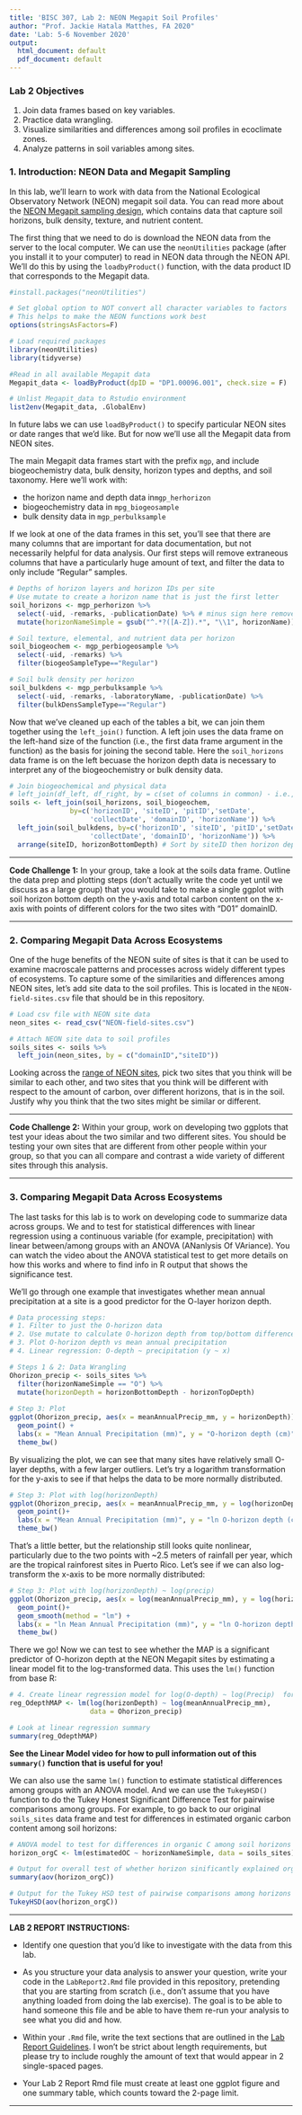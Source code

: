 ```yaml
---
title: 'BISC 307, Lab 2: NEON Megapit Soil Profiles'
author: "Prof. Jackie Hatala Matthes, FA 2020"
date: 'Lab: 5-6 November 2020'
output:
  html_document: default
  pdf_document: default
---
```



### Lab 2 Objectives
1. Join data frames based on key variables.
2. Practice data wrangling.
3. Visualize similarities and differences among soil profiles in ecoclimate zones.
4. Analyze patterns in soil variables among sites.

### 1. Introduction: NEON Data and Megapit Sampling
In this lab, we'll learn to work with data from the National Ecological Observatory Network (NEON) megapit soil data. You can read more about the [NEON Megapit sampling design](https://data.neonscience.org/data-products/DP1.00096.001), which contains data that capture soil horizons, bulk density, texture, and nutrient content. 

The first thing that we need to do is download the NEON data from the server to the local computer. We can use the `neonUtilities` package (after you install it to your computer) to read in NEON data through the NEON API. We'll do this by using the `loadbyProduct()` function, with the data product ID that corresponds to the Megapit data. 

```r
#install.packages("neonUtilities")

# Set global option to NOT convert all character variables to factors
# This helps to make the NEON functions work best
options(stringsAsFactors=F)

# Load required packages
library(neonUtilities)
library(tidyverse)

#Read in all available Megapit data
Megapit_data <- loadByProduct(dpID = "DP1.00096.001", check.size = F)

# Unlist Megapit_data to Rstudio environment 
list2env(Megapit_data, .GlobalEnv)
```

In future labs we can use `loadByProduct()` to specify particular NEON sites or date ranges that we'd like. But for now we'll use all the Megapit data from NEON sites.

The main Megapit data frames start with the prefix `mgp`, and include biogeochemistry data, bulk density, horizon types and depths, and soil taxonomy. Here we'll work with:

* the horizon name and depth data in`mgp_herhorizon`
* biogeochemistry data in `mpg_biogeosample`
* bulk density data in `mgp_perbulksample`

If we look at one of the data frames in this set, you'll see that there are many columns that are important for data documentation, but not necessarily helpful for data analysis. Our first steps will remove extraneous columns that have a particularly huge amount of text, and filter the data to only include "Regular" samples. 

```r
# Depths of horizon layers and horizon IDs per site
# Use mutate to create a horizon name that is just the first letter
soil_horizons <- mgp_perhorizon %>%
  select(-uid, -remarks, -publicationDate) %>% # minus sign here removes columns
  mutate(horizonNameSimple = gsub("^.*?([A-Z]).*", "\\1", horizonName))

# Soil texture, elemental, and nutrient data per horizon
soil_biogeochem <- mgp_perbiogeosample %>%
  select(-uid, -remarks) %>%
  filter(biogeoSampleType=="Regular")

# Soil bulk density per horizon
soil_bulkdens <- mgp_perbulksample %>%
  select(-uid, -remarks, -laboratoryName, -publicationDate) %>%
  filter(bulkDensSampleType=="Regular")
```

Now that we've cleaned up each of the tables a bit, we can join them together using the `left_join()` function. A left join uses the data frame on the left-hand size of the function (i.e., the first data frame argument in the function) as the basis for joining the second table. Here the `soil_horizons` data frame is on the left becuase the horizon depth data is necessary to interpret any of the biogeochemistry or bulk density data. 

```r
# Join biogeochemical and physical data 
# left_join(df_left, df_right, by = c(set of columns in common) - i.e., the key)
soils <- left_join(soil_horizons, soil_biogeochem, 
               by=c('horizonID', 'siteID', 'pitID','setDate',
                    'collectDate', 'domainID', 'horizonName')) %>%
  left_join(soil_bulkdens, by=c('horizonID', 'siteID', 'pitID','setDate',
                    'collectDate', 'domainID', 'horizonName')) %>%
  arrange(siteID, horizonBottomDepth) # Sort by siteID then horizon depth
```

***
**Code Challenge 1:** In  your group, take a look at the soils data frame. Outline the data prep and plotting steps (don't actually write the code yet until we discuss as a large group) that you would take to make a single ggplot with soil horizon bottom depth on the y-axis and total carbon content on the x-axis with points of different colors for the two sites with "D01" domainID. 

***

### 2. Comparing Megapit Data Across Ecosystems

One of the huge benefits of the NEON suite of sites is that it can be used to examine macroscale patterns and processes across widely different types of ecosystems. To capture  some of the similarities and differences among NEON sites, let's add site data to the soil profiles. This is located in the `NEON-field-sites.csv` file that should be in this repository. 

```r
# Load csv file with NEON site data
neon_sites <- read_csv("NEON-field-sites.csv")

# Attach NEON site data to soil profiles
soils_sites <- soils %>%
  left_join(neon_sites, by = c("domainID","siteID"))
```

Looking across the [range of NEON sites](https://www.neonscience.org/field-sites/field-sites-map), pick two sites that you think will be similar to each other, and two sites that you think will be different with respect to the amount of carbon, over different horizons, that is in the soil. Justify why you think that the two sites might be similar or different. 

*** 
**Code Challenge 2:** Within your group, work on developing two ggplots that test your ideas about the two similar and two different sites. You should be testing your own sites that are different from other people within your group, so that you can all compare and contrast a wide variety of different sites through this analysis. 

***

### 3. Comparing Megapit Data Across Ecosystems

The last tasks for this lab is to work on developing code to summarize data across groups. We  and to test for statistical differences with linear regression using a continuous variable (for example, precipitation) with linear between/among groups with an ANOVA (ANanlysis Of VAriance). You can watch the video about the ANOVA statistical test to get more details on how this works and where to find info in R output that shows the significance test. 

We'll go through one example that investigates whether mean annual precipitation at a site is a good predictor for the O-layer horizon depth.

```r
# Data processing steps:  
# 1. Filter to just the O-horizon data
# 2. Use mutate to calculate O-horizon depth from top/bottom difference
# 3. Plot O-horizon depth vs mean annual precipitation
# 4. Linear regression: O-depth ~ precipitation (y ~ x)

# Steps 1 & 2: Data Wrangling
Ohorizon_precip <- soils_sites %>%
  filter(horizonNameSimple == "O") %>%
  mutate(horizonDepth = horizonBottomDepth - horizonTopDepth)
  
# Step 3: Plot
ggplot(Ohorizon_precip, aes(x = meanAnnualPrecip_mm, y = horizonDepth)) +
  geom_point() +
  labs(x = "Mean Annual Precipitation (mm)", y = "O-horizon depth (cm)") +
  theme_bw()
```

By visualizing the plot, we can see that many sites have relatively small O-layer depths, with a few larger outliers. Let's try a logarithm transformation for the y-axis to see if that helps the data to be more normally distributed. 

```r
# Step 3: Plot with log(horizonDepth)
ggplot(Ohorizon_precip, aes(x = meanAnnualPrecip_mm, y = log(horizonDepth))) +
  geom_point()+
  labs(x = "Mean Annual Precipitation (mm)", y = "ln O-horizon depth (cm)") +
  theme_bw()

```

That's a little better, but the relationship still looks quite nonlinear, particularly due to the two points with ~2.5 meters of rainfall per year, which are the tropical rainforest sites in Puerto Rico. Let's see if we can also log-transform the x-axis to be more normally distributed:

```r
# Step 3: Plot with log(horizonDepth) ~ log(precip)
ggplot(Ohorizon_precip, aes(x = log(meanAnnualPrecip_mm), y = log(horizonDepth))) +
  geom_point()+
  geom_smooth(method = "lm") +
  labs(x = "ln Mean Annual Precipitation (mm)", y = "ln O-horizon depth (cm)") +
  theme_bw()

```

There we go! Now we can test to see whether the MAP is a significant predictor of O-horizon depth at the NEON Megapit sites by estimating a linear model fit to the log-transformed data. This uses the `lm()` function from base R:

```r
# 4. Create linear regression model for log(O-depth) ~ log(Precip)  format is y~x
reg_OdepthMAP <- lm(log(horizonDepth) ~ log(meanAnnualPrecip_mm), 
                    data = Ohorizon_precip)

# Look at linear regression summary
summary(reg_OdepthMAP)
```

**See the Linear Model video for how to pull information out of this `summary()` function that is useful for you!**

We can also use the same `lm()` function to estimate statistical differences among groups with an ANOVA model. And we can use the `TukeyHSD()` function to do the Tukey Honest Significant Difference Test for pairwise comparisons among groups. For example, to go back to our original `soils_sites` data frame and test for differences in estimated organic carbon content among soil horizons:

```r
# ANOVA model to test for differences in organic C among soil horizons (O, A, B, E, &C) 
horizon_orgC <- lm(estimatedOC ~ horizonNameSimple, data = soils_sites) 

# Output for overall test of whether horizon sinificantly explained organic C
summary(aov(horizon_orgC))

# Output for the Tukey HSD test of pairwise comparisons among horizons
TukeyHSD(aov(horizon_orgC))

```


***
**LAB 2 REPORT INSTRUCTIONS:**

* Identify one question that you'd like to investigate with the data from this lab. 

* As you structure your data analysis to answer your question, write your code in the `LabReport2.Rmd` file provided in this repository, pretending that you are starting from scratch (i.e., don't assume that you have anything loaded from doing the lab exercise). The goal is to be able to hand someone this file and be able to have them re-run your analysis to see what you did and how. 

* Within your `.Rmd` file, write the text sections that are outlined in the [Lab Report Guidelines](https://docs.google.com/document/d/1BP7JYDuru8hdvQbqYwJ1s6pUWiVkBI9hmGoX8qB2eqA/edit?usp=sharing). I won't be strict about length requirements, but please try to include roughly the amount of text that would appear in 2 single-spaced pages.

* Your Lab 2 Report Rmd file must create at least one ggplot figure and one summary table, which counts toward the 2-page limit. 

***

